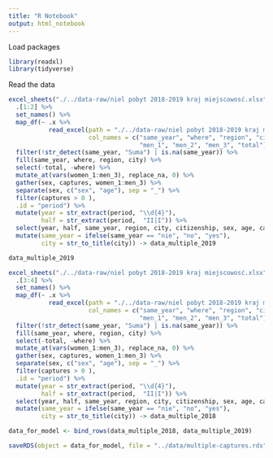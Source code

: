 ```yaml
---
title: "R Notebook"
output: html_notebook
---
```


Load packages

```r
library(readxl)
library(tidyverse)
```

Read the data

```r
excel_sheets("./../data-raw/niel pobyt 2018-2019 kraj miejscowosć.xlsx") %>%
  .[1:2] %>%
  set_names() %>%
  map_df(~ .x %>% 
           read_excel(path = "./../data-raw/niel pobyt 2018-2019 kraj miejscowosć.xlsx", skip = 6, 
                      col_names = c("same_year", "where", "region", "city", "citizenship", "women_1", "women_2", "women_3",
                                    "men_1", "men_2", "men_3", "total")) %>%
  filter(!str_detect(same_year, "Suma") | is.na(same_year)) %>%
  fill(same_year, where, region, city) %>%
  select(-total, -where) %>%
  mutate_at(vars(women_1:men_3), replace_na, 0) %>%
  gather(sex, captures, women_1:men_3) %>%
  separate(sex, c("sex", "age"), sep = "_") %>%
  filter(captures > 0 ),
  .id = "period") %>%
  mutate(year = str_extract(period, "\\d{4}"),
         half = str_extract(period,  "II|I")) %>%
  select(year, half, same_year, region, city, citizenship, sex, age, captures) %>%
  mutate(same_year = ifelse(same_year == "nie", "no", "yes"),
         city = str_to_title(city)) -> data_multiple_2019

data_multiple_2019 
``` 


```r
excel_sheets("./../data-raw/niel pobyt 2018-2019 kraj miejscowosć.xlsx") %>%
  .[3:4] %>%
  set_names() %>%
  map_df(~ .x %>% 
           read_excel(path = "./../data-raw/niel pobyt 2018-2019 kraj miejscowosć.xlsx", skip = 5, 
                      col_names = c("same_year", "where", "region", "city", "citizenship", "women_1", "women_2", "women_3",
                                    "men_1", "men_2", "men_3", "total")) %>%
  filter(!str_detect(same_year, "Suma") | is.na(same_year)) %>%
  fill(same_year, where, region, city) %>%
  select(-total, -where) %>%
  mutate_at(vars(women_1:men_3), replace_na, 0) %>%
  gather(sex, captures, women_1:men_3) %>%
  separate(sex, c("sex", "age"), sep = "_") %>%
  filter(captures > 0 ),
  .id = "period") %>%
  mutate(year = str_extract(period, "\\d{4}"),
         half = str_extract(period,  "II|I")) %>%
  select(year, half, same_year, region, city, citizenship, sex, age, captures) %>%
  mutate(same_year = ifelse(same_year == "nie", "no", "yes"),
         city = str_to_title(city)) -> data_multiple_2018
```

```r
data_for_model <- bind_rows(data_multiple_2018, data_multiple_2019)
```

```r
saveRDS(object = data_for_model, file = "../data/multiple-captures.rds")
```

